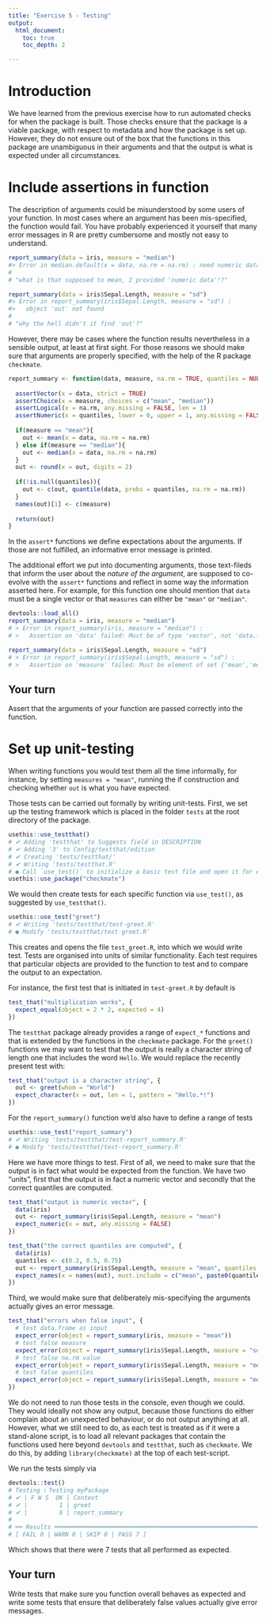 ```yaml
---
title: "Exercise 5 - Testing"
output:
  html_document:
    toc: true
    toc_depth: 2

---
```


# Introduction

We have learned from the previous exercise how to run automated checks for when the package is built. Those checks ensure that the package is a viable package, with respect to metadata and how the package is set up. However, they do not ensure out of the box that the functions in this package are unambiguous in their arguments and that the output is what is expected under all circumstances.

# Include assertions in function

The description of arguments could be misunderstood by some users of your function. In most cases where an argument has been mis-specified, the function would fail. You have probably experienced it yourself that many error messages in R are pretty cumbersome and mostly not easy to understand.

```r
report_summary(data = iris, measure = "median")
#> Error in median.default(x = data, na.rm = na.rm) : need numeric data
#
# "what is that supposed to mean, I provided 'numeric data'!?"

report_summary(data = iris$Sepal.Length, measure = "sd")
#> Error in report_summary(iris$Sepal.Length, measure = "sd") : 
#>   object 'out' not found
#
# "why the hell didn't it find 'out'?"
```

However, there may be cases where the function results nevertheless in a sensible output, at least at first sight. For those reasons we should make sure that arguments are properly specified, with the help of the R package `checkmate`.

```r
report_summary <- function(data, measure, na.rm = TRUE, quantiles = NULL){
  
  assertVector(x = data, strict = TRUE)
  assertChoice(x = measure, choices = c("mean", "median"))
  assertLogical(x = na.rm, any.missing = FALSE, len = 1)
  assertNumeric(x = quantiles, lower = 0, upper = 1, any.missing = FALSE, null.ok = TRUE)
  
  if(measure == "mean"){
    out <- mean(x = data, na.rm = na.rm)
  } else if(measure == "median"){
    out <- median(x = data, na.rm = na.rm)  
  }
  out <- round(x = out, digits = 2)
  
  if(!is.null(quantiles)){
    out <- c(out, quantile(data, probs = quantiles, na.rm = na.rm))
  }
  names(out)[1] <- c(measure)
  
  return(out)
}
```

In the `assert*` functions we define expectations about the arguments. If those are not fulfilled, an informative error message is printed.

The additional effort we put into documenting arguments, those text-fileds that inform the user about the *nature of the argument*, are supposed to co-evolve with the `assert*` functions and reflect in some way the information asserted here. For example, for this function one should mention that `data` must be a single vector or that `measures` can either be `"mean"` or `"median"`.


```r
devtools::load_all()
report_summary(data = iris, measure = "median")
# > Error in report_summary(iris, measure = "median") : 
# >   Assertion on 'data' failed: Must be of type 'vector', not 'data.frame'.

report_summary(data = iris$Sepal.Length, measure = "sd")
# > Error in report_summary(iris$Sepal.Length, measure = "sd") : 
# >   Assertion on 'measure' failed: Must be element of set {'mean','median'}, but is 'sd'.
```

## Your turn

Assert that the arguments of your function are passed correctly into the function.


# Set up unit-testing

When writing functions you would test them all the time informally, for instance, by setting `measures = "mean"`, running the if construction and checking whether `out` is what you have expected.

Those tests can be carried out formally by writing unit-tests. First, we set up the testing framework which is placed in the folder `tests` at the root directory of the package.

```r
usethis::use_testthat()
# ✔ Adding 'testthat' to Suggests field in DESCRIPTION
# ✔ Adding '3' to Config/testthat/edition
# ✔ Creating 'tests/testthat/'
# ✔ Writing 'tests/testthat.R'
# ● Call `use_test()` to initialize a basic test file and open it for editing.
usethis::use_package("checkmate")
```

We would then create tests for each specific function via `use_test()`, as suggested by `use_testthat()`.

```r
usethis::use_test("greet")
# ✔ Writing 'tests/testthat/test-greet.R'
# ● Modify 'tests/testthat/test-greet.R'
```

This creates and opens the file `test_greet.R`, into which we would write test. Tests are organised into units of similar functionality. Each test requires that particular objects are provided to the function to test and to compare the output to an expectation.

For instance, the first test that is initiated in `test-greet.R` by default is

```r
test_that("multiplication works", {
  expect_equal(object = 2 * 2, expected = 4)
})
```

The `testthat` package already provides a range of `expect_*` functions and that is extended by the functions in the `checkmate` package. For the `greet()` functions we may want to test that the output is really a character string of length one that includes the word `Hello`. We would replace the recently present test with:

```r
test_that("output is a character string", {
  out <- greet(whom = "World")
  expect_character(x = out, len = 1, pattern = "Hello.*!")
})
```

For the `report_summary()` function we'd also have to define a range of tests

```r
usethis::use_test("report_summary")
# ✔ Writing 'tests/testthat/test-report_summary.R'
# ● Modify 'tests/testthat/test-report_summary.R'
```

Here we have more things to test. First of all, we need to make sure that the output is in fact what would be expected from the function. We have two "units", first that the output is in fact a numeric vector and secondly that the correct quantiles are computed.

```r
test_that("output is numeric vector", {
  data(iris)
  out <- report_summary(iris$Sepal.Length, measure = "mean")
  expect_numeric(x = out, any.missing = FALSE)
})

test_that("the correct quantiles are computed", {
  data(iris)
  quantiles <- c(0.2, 0.5, 0.75)
  out <- report_summary(iris$Sepal.Length, measure = "mean", quantiles = quantiles)
  expect_names(x = names(out), must.include = c("mean", paste0(quantiles*100, "%")))
})
```

Third, we would make sure that deliberately mis-specifying the arguments actually gives an error message.

```r
test_that("errors when false input", {
  # test data.frame as input
  expect_error(object = report_summary(iris, measure = "mean"))
  # test false measure
  expect_error(object = report_summary(iris$Sepal.Length, measure = "sd"))
  # test false na.rm value
  expect_error(object = report_summary(iris$Sepal.Length, measure = "mean", na.rm = "bla"))
  # test false quantiles
  expect_error(object = report_summary(iris$Sepal.Length, measure = "mean", quantiles = "bla"))
})
```

We do not need to run those tests in the console, even though we could. They would ideally not show any output, because those functions do either complain about an unexpected behaviour, or do not output anything at all. However, what we still need to do, as each test is treated as if it were a stand-alone script, is to load all relevant packages that contain the functions used here beyond `devtools` and  `testthat`, such as `checkmate`. We do this, by adding `library(checkmate)` at the top of each test-script.

We run the tests simply via

```r
devtools::test()
# Testing ℹ Testing myPackage
# ✔ | F W S  OK | Context
# ✔ |         1 | greet                                                                                        
# ✔ |         6 | report_summary
# 
# ══ Results ═════════════════════════════════════════════════════════════════════════════════════════════════
# [ FAIL 0 | WARN 0 | SKIP 0 | PASS 7 ]
```

Which shows that there were 7 tests that all performed as expected.

## Your turn

Write tests that make sure you function overall behaves as expected and write some tests that ensure that deliberately false values actually give error messages.


